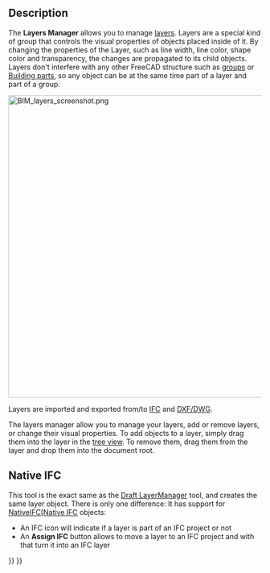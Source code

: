 <languages/>

{{Docnav
|[[BIM_Classification|Classification]]
|[[BIM_Material|Materials]]
|[[BIM_Workbench|BIM]]
|IconL=BIM_Classification.svg
|IconR=BIM_Material.svg
|IconC=Workbench_BIM.svg
}}

{{GuiCommand
|Name=BIM Layers
|MenuLocation=Manage → Manage layers...
|Workbenches=[[BIM_Workbench|BIM]]
}}

==Description==

The '''Layers Manager''' allows you to manage [[Draft_Layer|layers]]. Layers are a special kind of group that controls the visual properties of objects placed inside of it. By changing the properties of the Layer, such as line width, line color, shape color and transparency, the changes are propagated to its child objects. Layers don't interfere with any other FreeCAD structure such as [[Std_Group|groups]] or [[Arch_BuildingPart|Building parts]], so any object can be at the same time part of a layer and part of a group.

[[Image:BIM_layers_screenshot.png|600px]]
{{Caption|Layers manager}}

Layers are imported and exported from/to [[Arch_IFC|IFC]] and [[Draft_DXF|DXF/DWG]].

The layers manager allow you to manage your layers, add or remove layers, or change their visual properties. To add objects to a layer, simply drag them into the layer in the [[Tree_view|tree view]]. To remove them, drag them from the layer and drop them into the document root.

==Native IFC==

<div class="mw-translate-fuzzy">
This tool is the exact same as the [[Draft_LayerManager|Draft LayerManager]] tool, and creates the same layer object. There is only one difference: It has support for [[NativeIFC[Native IFC]] objects:
</div>

* An IFC icon will indicate if a layer is part of an IFC project or not
* An '''Assign IFC''' button allows to move a layer to an IFC project and with that turn it into an IFC layer


{{Docnav
|[[BIM_Classification|Classification]]
|[[BIM_Material|Material]]
|[[BIM_Workbench|BIM]]
|IconL=BIM_Classification.svg
|IconR=BIM_Material.svg
|IconC=Workbench_BIM.svg
}}

{{BIM_Tools_navi{{#translation:}}}}
{{Userdocnavi{{#translation:}}}}